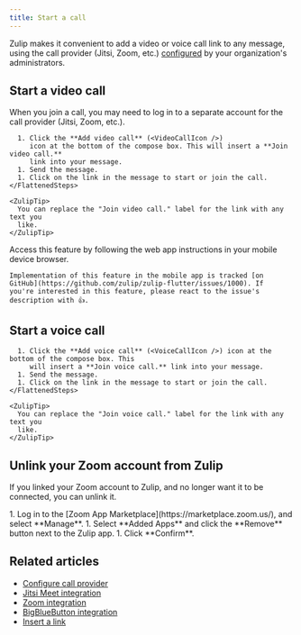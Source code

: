 ```yaml
---
title: Start a call
---
```






Zulip makes it convenient to add a video or voice call link to any message,
using the call provider (Jitsi, Zoom, etc.)
[configured](/help/configure-call-provider) by your organization's
administrators.

## Start a video call

<ZulipNote>
  When you join a call, you may need to log in to a separate account for the
  call provider (Jitsi, Zoom, etc.).
</ZulipNote>

<Tabs>
  <TabItem label="Desktop/Web">
    <FlattenedSteps>
      <StartComposing />

      1. Click the **Add video call** (<VideoCallIcon />)
         icon at the bottom of the compose box. This will insert a **Join video call.**
         link into your message.
      1. Send the message.
      1. Click on the link in the message to start or join the call.
    </FlattenedSteps>

    <ZulipTip>
      You can replace the "Join video call." label for the link with any text you
      like.
    </ZulipTip>
  </TabItem>

  <TabItem label="Mobile">
    Access this feature by following the web app instructions in your
    mobile device browser.

    Implementation of this feature in the mobile app is tracked [on
    GitHub](https://github.com/zulip/zulip-flutter/issues/1000). If
    you're interested in this feature, please react to the issue's
    description with 👍.
  </TabItem>
</Tabs>

## Start a voice call

<Tabs>
  <TabItem label="Desktop/Web">
    <FlattenedSteps>
      <StartComposing />

      1. Click the **Add voice call** (<VoiceCallIcon />) icon at the bottom of the compose box. This
         will insert a **Join voice call.** link into your message.
      1. Send the message.
      1. Click on the link in the message to start or join the call.
    </FlattenedSteps>

    <ZulipTip>
      You can replace the "Join voice call." label for the link with any text you
      like.
    </ZulipTip>
  </TabItem>
</Tabs>

## Unlink your Zoom account from Zulip

If you linked your Zoom account to Zulip, and no longer want it to be connected,
you can unlink it.

<Steps>
  1. Log in to the [Zoom App Marketplace](https://marketplace.zoom.us/), and
     select **Manage**.
  1. Select **Added Apps** and click the **Remove** button next to the Zulip app.
  1. Click **Confirm**.
</Steps>

[big-blue-button-configuration]: https://zulip.readthedocs.io/en/stable/production/video-calls.html#bigbluebutton

[zoom-configuration]: https://zulip.readthedocs.io/en/stable/production/video-calls.html#zoom

## Related articles

* [Configure call provider](/help/configure-call-provider)
* [Jitsi Meet integration](/integrations/doc/jitsi)
* [Zoom integration](/integrations/doc/zoom)
* [BigBlueButton integration](/integrations/doc/big-blue-button)
* [Insert a link](/help/insert-a-link)
